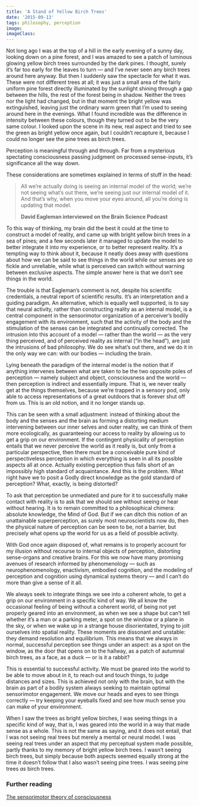 ```yaml
---
title: 'A Stand of Yellow Birch Trees'
date: '2015-09-13'
tags: philosophy, perception
image: 
imageClass: 
---
```

Not long ago I was at the top of a hill in the early evening of a sunny day, looking down on a pine forest, and I was amazed to see a patch of luminous glowing yellow birch trees surrounded by the dark pines. I thought, surely it’s far too early for the leaves to turn — and I’ve never seen any birch trees around here anyway. But then I suddenly saw the spectacle for what it was. These were not different trees at all; it was just a small area of the fairly uniform pine forest directly illuminated by the sunlight shining through a gap between the hills, the rest of the forest being in shadow. Neither the trees nor the light had changed, but in that moment the bright yellow was extinguished, leaving just the ordinary warm green that I’m used to seeing around here in the evenings. What I found incredible was the difference in intensity between these colours, though they turned out to be the very same colour. I looked upon the scene in its new, real aspect and tried to see the green as bright yellow once again, but I couldn’t recapture it, because I could no longer see the pine trees as birch trees.

Perception is meaningful through and through. Far from a mysterious spectating consciousness passing judgment on processed sense-inputs, it’s significance all the way down.

These considerations are sometimes explained in terms of stuff in the head:

> All we’re actually doing is seeing an internal model of the world; we’re not seeing what’s out there, we’re seeing just our internal model of it. And that’s why, when you move your eyes around, all you’re doing is updating that model.
>
> **David Eagleman interviewed on the Brain Science Podcast**

To this way of thinking, my brain did the best it could at the time to construct a model of reality, and came up with bright yellow birch trees in a sea of pines; and a few seconds later it managed to update the model to better integrate it into my experience, or to better represent reality. It’s a tempting way to think about it, because it neatly does away with questions about how we can be said to see things in the world while our senses are so fickle and unreliable, while what is perceived can switch without warning between exclusive aspects. The simple answer here is that we don’t see things in the world.

The trouble is that Eagleman’s comment is not, despite his scientific credentials, a neutral report of scientific results. It’s an interpretation and a guiding paradigm. An alternative, which is equally well supported, is to say that neural activity, rather than constructing reality as an internal model, is a central component in the sensorimotor organization of a perceiver’s bodily engagement with its environment, such that the activity of the body and the stimulation of the senses can be integrated and continually corrected. The intrusion into this account of a model — rather than the world — as the very thing perceived, and of perceived reality as internal (“in the head”), are just the intrusions of bad philosophy. We do see what’s out there, and we do it in the only way we can: with our bodies — including the brain.

Lying beneath the paradigm of the internal model is the notion that if anything intervenes between what are taken to be the two opposite poles of perception — namely subject and object, consciousness and the world — then perception is indirect and essentially impure. That is, we never really get at the things themselves, because we’re trapped in a sensory pod, only able to access representations of a great outdoors that is forever shut off from us. This is an old notion, and it no longer stands up.

This can be seen with a small adjustment: instead of thinking about the body and the senses and the brain as forming a distorting medium intervening between our inner selves and outer reality, we can think of them more ecologically, as guaranteeing our access to reality by allowing us to get a grip on our environment. If the contingent physicality of perception entails that we never perceive the world as it really is, but only from a particular perspective, then there must be a conceivable pure kind of perspectiveless perception in which everything is seen in all its possible aspects all at once. Actually existing perception thus falls short of an impossibly high standard of acquaintance. And this is the problem. What right have we to posit a Godly direct knowledge as the gold standard of perception? What, exactly, is being distorted?

To ask that perception be unmediated and pure for it to successfully make contact with reality is to ask that we should see without seeing or hear without hearing. It is to remain committed to a philosophical chimera: absolute knowledge, the Mind of God. But if we can ditch this notion of an unattainable superperception, as surely most neuroscientists now do, then the physical nature of perception can be seen to be, not a barrier, but precisely what opens up the world for us as a field of possible activity.

With God once again disposed of, what remains is to properly account for my illusion without recourse to internal objects of perception, distorting sense-organs and creative brains. For this we now have many promising avenues of research informed by phenomenology — such as neurophenomenology, enactivism, embodied cognition, and the modeling of perception and cognition using dynamical systems theory — and I can’t do more than give a sense of it all.

We always seek to integrate things we see into a coherent whole, to get a grip on our environment in a specific kind of way. We all know the occasional feeling of being without a coherent world, of being not yet properly geared into an environment, as when we see a shape but can’t tell whether it’s a man or a parking meter, a spot on the window or a plane in the sky, or when we wake up in a strange house disorientated, trying to jolt ourselves into spatial reality. These moments are dissonant and unstable: they demand resolution and equilibrium. This means that we always in normal, successful perception see things under an aspect: as a spot on the window, as the door that opens on to the hallway, as a patch of autumnal birch trees, as a face, as a duck — or is it a rabbit?

This is essential to successful activity. We must be geared into the world to be able to move about in it, to reach out and touch things, to judge distances and sizes. This is achieved not only with the brain, but with the brain as part of a bodily system always seeking to maintain optimal sensorimotor engagement. We move our heads and eyes to see things correctly — try keeping your eyeballs fixed and see how much sense you can make of your environment.

When I saw the trees as bright yellow birches, I was seeing things in a specific kind of way, that is, I was geared into the world in a way that made sense as a whole. This is not the same as saying, and it does not entail, that I was not seeing real trees but merely a mental or neural model. I was seeing real trees under an aspect that my perceptual system made possible, partly thanks to my memory of bright yellow birch trees. I wasn’t seeing birch trees, but simply because both aspects seemed equally strong at the time it doesn’t follow that I also wasn’t seeing pine trees. I was seeing pine trees _as_ birch trees.

### Further reading

[The sensorimotor theory of consciousness](https://whatfeelingislike.net/?page_id=17)
